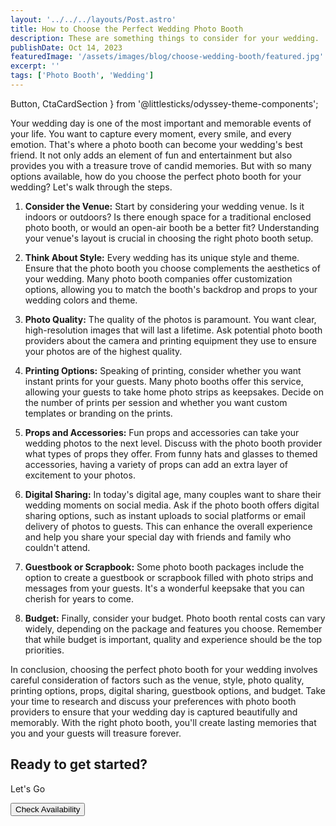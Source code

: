 ```yaml
---
layout: '../../../layouts/Post.astro'
title: How to Choose the Perfect Wedding Photo Booth
description: These are something things to consider for your wedding.
publishDate: Oct 14, 2023
featuredImage: '/assets/images/blog/choose-wedding-booth/featured.jpg'
excerpt: ''
tags: ['Photo Booth', 'Wedding']
---
```

  Button,
  CtaCardSection
} from '@littlesticks/odyssey-theme-components';

Your wedding day is one of the most important and memorable events of your life. You want to capture every moment, every smile, and every emotion. That's where a photo booth can become your wedding's best friend. It not only adds an element of fun and entertainment but also provides you with a treasure trove of candid memories. But with so many options available, how do you choose the perfect photo booth for your wedding? Let's walk through the steps.

1. **Consider the Venue:** Start by considering your wedding venue. Is it indoors or outdoors? Is there enough space for a traditional enclosed photo booth, or would an open-air booth be a better fit? Understanding your venue's layout is crucial in choosing the right photo booth setup.

2. **Think About Style:** Every wedding has its unique style and theme. Ensure that the photo booth you choose complements the aesthetics of your wedding. Many photo booth companies offer customization options, allowing you to match the booth's backdrop and props to your wedding colors and theme.

3. **Photo Quality:** The quality of the photos is paramount. You want clear, high-resolution images that will last a lifetime. Ask potential photo booth providers about the camera and printing equipment they use to ensure your photos are of the highest quality.

4. **Printing Options:** Speaking of printing, consider whether you want instant prints for your guests. Many photo booths offer this service, allowing your guests to take home photo strips as keepsakes. Decide on the number of prints per session and whether you want custom templates or branding on the prints.

5. **Props and Accessories:** Fun props and accessories can take your wedding photos to the next level. Discuss with the photo booth provider what types of props they offer. From funny hats and glasses to themed accessories, having a variety of props can add an extra layer of excitement to your photos.

6. **Digital Sharing:** In today's digital age, many couples want to share their wedding moments on social media. Ask if the photo booth offers digital sharing options, such as instant uploads to social platforms or email delivery of photos to guests. This can enhance the overall experience and help you share your special day with friends and family who couldn't attend.

7. **Guestbook or Scrapbook:** Some photo booth packages include the option to create a guestbook or scrapbook filled with photo strips and messages from your guests. It's a wonderful keepsake that you can cherish for years to come.

8. **Budget:** Finally, consider your budget. Photo booth rental costs can vary widely, depending on the package and features you choose. Remember that while budget is important, quality and experience should be the top priorities.

In conclusion, choosing the perfect photo booth for your wedding involves careful consideration of factors such as the venue, style, photo quality, printing options, props, digital sharing, guestbook options, and budget. Take your time to research and discuss your preferences with photo booth providers to ensure that your wedding day is captured beautifully and memorably. With the right photo booth, you'll create lasting memories that you and your guests will treasure forever.

<CtaCardSection background="var(--theme-surface-1)" color="var(--theme-on-surface-2)">
    <h2>Ready to get started?</h2>
    <p>Let's Go</p>
    <Button href="/contact" customIcon>
    Check Availability
    <Fragment slot="icon">
      <Icon name="ic:baseline-chevron-right"/>
    </Fragment>
    </Button>
</CtaCardSection>